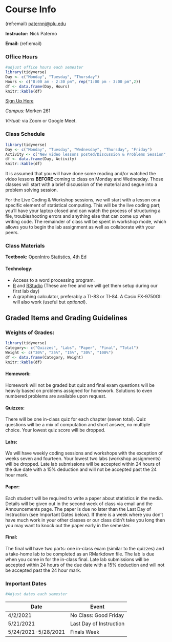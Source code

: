 # Course Info {#info}

(ref:email) [paternnj@plu.edu](mailto:paternnj@plu.edu)

**Instructor:** Nick Paterno

**Email:** (ref:email)

### Office Hours

```r
#adjust office hours each semester
library(tidyverse)
Day <- c("Monday", "Tuesday", "Thursday")
Hours <- c("8:00 am - 2:30 pm", rep("1:00 pm - 3:00 pm",2))
df <- data.frame(Day, Hours)
knitr::kable(df) 
```
[Sign Up Here](https://npaterno.youcanbook.me/)

*Campus:* Morken 261 

*Virtual:* via Zoom or Google Meet. 

### Class Schedule
```r
library(tidyverse)
Day <- c("Monday", "Tuesday", "Wednesday", "Thursday", "Friday")
Activity <- c("New video lessons posted/Discussion & Problems Session", "Office Hours", "Discussion & Problems Session", "Office Hours", "Live Coding & Workshop")
df <- data.frame(Day, Activity)
knitr::kable(df) 
```

It is assumed that you will have done some reading and/or watched the video lessons **BEFORE** coming to class on Monday and Wednesday. Those classes will start with a brief discussion of the material and segue into a problem solving session.

For the Live Coding \& Workshop sessions, we will start with a lesson on a specific element of statistical computing. This will be the live coding part; you'll have your laptop closed and can watch the process of structuring a file, troubleshooting errors and anything else that can come up when writing code. The remainder of class will be spent in workshop mode, which allows you to begin the lab assignment as well as collaborate with your peers. 

### Class Materials

**Textbook:** [OpenIntro Statistics, 4th Ed](https://leanpub.com/openintro-statistics)

#### Technology:

* Access to a word processing program. 
* [R](https://cran.r-project.org/) and [RStudio](https://rstudio.com/) (These are free and we will get them setup during our first lab day)
* A graphing calculator, preferably a TI-83 or TI-84. A Casio FX-9750GII will also work (useful but *optional*).

## Graded Items and Grading Guidelines

### Weights of Grades:
```r
library(tidyverse)
Category<- c("Quizzes", "Labs", "Paper", "Final", "Total")
Weight <- c("30%", "25%", "15%", "30%", "100%")
df <- data.frame(Category, Weight)
knitr::kable(df) 
```

#### Homework:
Homework will not be graded but quiz and final exam questions will be heavily based on problems assigned for homework. Solutions to even numbered problems are available upon request. 

#### Quizzes:
There will be one in-class quiz for each chapter (seven total). Quiz questions will be a mix of computation and short answer, no multiple choice. Your lowest quiz score will be dropped.

#### Labs:
We will have weekly coding sessions and workshops with the exception of weeks seven and fourteen. Your lowest two labs (workshop assignments) will be dropped. Late lab submissions will be accepted within 24 hours of the due date with a 15% deduction and will not be accepted past the 24 hour mark. 

#### Paper:
Each student will be required to write a paper about statistics in the media. Details will be given out in the second week of class via email and the Announcements page. The paper is due no later than the Last Day of Instruction (see Important Dates below). If there is a week where you don't have much work in your other classes or our class didn't take you long then you may want to knock out the paper early in the semester.

#### Final:
The final will have two parts: one in-class exam (similar to the quizzes) and a take-home lab to be completed as an RMarkdown file. The lab is due when you come in for the in-class final. Late lab submissions will be accepted within 24 hours of the due date with a 15% deduction and will not be accepted past the 24 hour mark. 

### Important Dates
```r
#Adjust dates each semester
```

Date  | Event
------------- | -------------
4/2/2021  | No Class: Good Friday
5/21/2021 | Last Day of Instruction
5/24/2021-5/28/2021 | Finals Week
